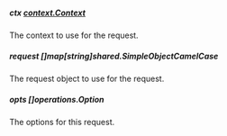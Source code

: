 
##### **ctx** [context.Context](https://pkg.go.dev/context#Context)
The context to use for the request.

##### **request** []map[string]shared.SimpleObjectCamelCase
The request object to use for the request.

##### **opts** []operations.Option
The options for this request.

